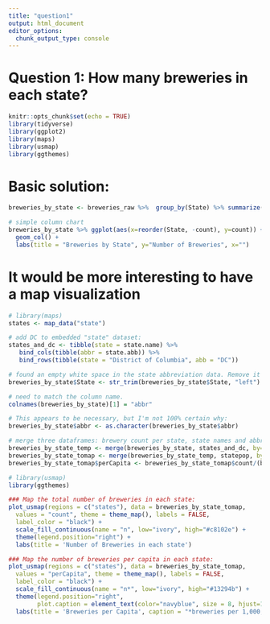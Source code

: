 ```yaml
---
title: "question1"
output: html_document
editor_options: 
  chunk_output_type: console
---
```


# Question 1: How many breweries in each state?
```r
knitr::opts_chunk$set(echo = TRUE)
library(tidyverse)
library(ggplot2)
library(maps)
library(usmap)
library(ggthemes)
```

# Basic solution:
```r
breweries_by_state <- breweries_raw %>%  group_by(State) %>% summarize(count = n())

# simple column chart
breweries_by_state %>% ggplot(aes(x=reorder(State, -count), y=count)) +
  geom_col() +
  labs(title = "Breweries by State", y="Number of Breweries", x="")
```

# It would be more interesting to have a map visualization
```r
# library(maps)
states <- map_data("state")

# add DC to embedded "state" dataset:
states_and_dc <- tibble(state = state.name) %>%
   bind_cols(tibble(abbr = state.abb)) %>% 
   bind_rows(tibble(state = "District of Columbia", abb = "DC"))

# found an empty white space in the state abbreviation data. Remove it first:
breweries_by_state$State <- str_trim(breweries_by_state$State, "left")

# need to match the column name.
colnames(breweries_by_state)[1] = "abbr"

# This appears to be necessary, but I'm not 100% certain why:
breweries_by_state$abbr <- as.character(breweries_by_state$abbr)

# merge three dataframes: brewery count per state, state names and abbreviations, and state population data
breweries_by_state_temp <- merge(breweries_by_state, states_and_dc, by="abbr")
breweries_by_state_tomap <- merge(breweries_by_state_temp, statepop, by="abbr")
breweries_by_state_tomap$perCapita <- breweries_by_state_tomap$count/(breweries_by_state_tomap$pop_2015/1000000)

# library(usmap)
library(ggthemes)

### Map the total number of breweries in each state:
plot_usmap(regions = c("states"), data = breweries_by_state_tomap,
  values = "count", theme = theme_map(), labels = FALSE,
  label_color = "black") +
  scale_fill_continuous(name = "n", low="ivory", high="#c8102e") +
  theme(legend.position="right") +
  labs(title = 'Number of Breweries in each state')

### Map the number of breweries per capita in each state:
plot_usmap(regions = c("states"), data = breweries_by_state_tomap,
  values = "perCapita", theme = theme_map(), labels = FALSE,
  label_color = "black") +
  scale_fill_continuous(name = "n*", low="ivory", high="#13294b") +
  theme(legend.position="right", 
        plot.caption = element_text(color="navyblue", size = 8, hjust=1)) +
  labs(title = 'Breweries per Capita', caption = "*breweries per 1,000,000 people")
```

